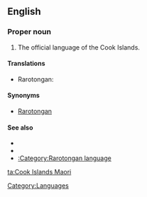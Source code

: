 ==English==

===Proper noun===
{{en-proper noun|sg=[[Cook Islands]] [[Maori]]}}

# The official language of the Cook Islands.

====Translations====
{{trans-top|official language of the Cook Islands}}
* Rarotongan: {{t|rar|Māori Kūki 'Āirani}}
{{trans-mid}}
{{trans-bottom}}

====Synonyms====
* [[Rarotongan]]

====See also====
* {{ethnologue|code=rar}}
* {{pedialite|Cook Islands Maori}}
* [[:Category:Rarotongan language]]

[[Category:Languages]]

[[ta:Cook Islands Maori]]